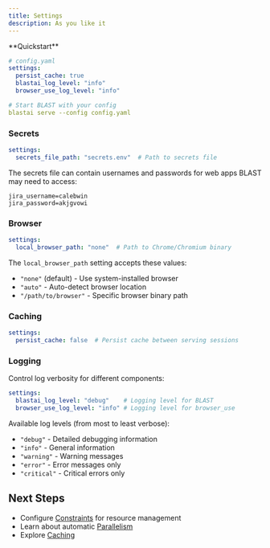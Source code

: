 ```yaml
---
title: Settings
description: As you like it
---
```


<Note>
**Quickstart**

```yaml
# config.yaml
settings:
  persist_cache: true
  blastai_log_level: "info"
  browser_use_log_level: "info"

# Start BLAST with your config
blastai serve --config config.yaml
```
</Note>

### Secrets

```yaml
settings:
  secrets_file_path: "secrets.env"  # Path to secrets file
```

The secrets file can contain usernames and passwords for web apps BLAST may need to access:
```env
jira_username=calebwin
jira_password=akjgvowi
```

### Browser

```yaml
settings:
  local_browser_path: "none"  # Path to Chrome/Chromium binary
```

The `local_browser_path` setting accepts these values:
- `"none"` (default) - Use system-installed browser
- `"auto"` - Auto-detect browser location
- `"/path/to/browser"` - Specific browser binary path

### Caching

```yaml
settings:
  persist_cache: false  # Persist cache between serving sessions
```

### Logging

Control log verbosity for different components:

```yaml
settings:
  blastai_log_level: "debug"    # Logging level for BLAST
  browser_use_log_level: "info" # Logging level for browser_use
```

Available log levels (from most to least verbose):
- `"debug"` - Detailed debugging information
- `"info"` - General information
- `"warning"` - Warning messages
- `"error"` - Error messages only
- `"critical"` - Critical errors only

## Next Steps

- Configure [Constraints](/guides/constraints) for resource management
- Learn about automatic [Parallelism](/guides/parallelism)
- Explore [Caching](/guides/caching)